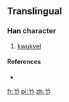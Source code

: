 ==Translingual==

===Han character===
{{Han char|rn=12|rad=八|as=02|sn=4|four=|canj=金尸中 (CSL)}}
#[[kwukyel]]

====References====
* {{Han ref|kx=0079.091|dj=0363.121|hdz=10241.091|uh=516F|ud=20847}}

[[fr:兯]]
[[pl:兯]]
[[zh:兯]]